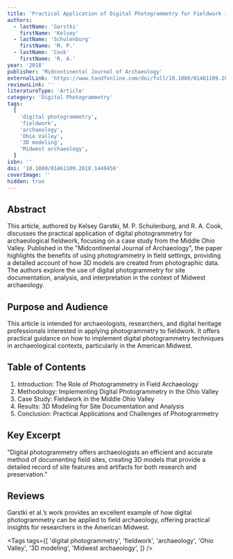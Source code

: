```yaml
---
title: 'Practical Application of Digital Photogrammetry for Fieldwork in the American Midwest: An Example from the Middle Ohio Valley'
authors:
  - lastName: 'Garstki'
    firstName: 'Kelsey'
  - lastName: 'Schulenburg'
    firstName: 'M. P.'
  - lastName: 'Cook'
    firstName: 'R. A.'
year: '2018'
publisher: 'Midcontinental Journal of Archaeology'
externalLink: 'https://www.tandfonline.com/doi/full/10.1080/01461109.2018.1449456'
reviewsLink: ''
literatureType: 'Article'
category: 'Digital Photogrammetry'
tags:
  [
    'digital photogrammetry',
    'fieldwork',
    'archaeology',
    'Ohio Valley',
    '3D modeling',
    'Midwest archaeology',
  ]
isbn: ''
doi: '10.1080/01461109.2018.1449456'
coverImage: ''
hidden: true
---
```


## Abstract

This article, authored by Kelsey Garstki, M. P. Schulenburg, and R. A. Cook, discusses the practical application of digital photogrammetry for archaeological fieldwork, focusing on a case study from the Middle Ohio Valley. Published in the "Midcontinental Journal of Archaeology", the paper highlights the benefits of using photogrammetry in field settings, providing a detailed account of how 3D models are created from photographic data. The authors explore the use of digital photogrammetry for site documentation, analysis, and interpretation in the context of Midwest archaeology.

## Purpose and Audience

This article is intended for archaeologists, researchers, and digital heritage professionals interested in applying photogrammetry to fieldwork. It offers practical guidance on how to implement digital photogrammetry techniques in archaeological contexts, particularly in the American Midwest.

## Table of Contents

1. Introduction: The Role of Photogrammetry in Field Archaeology
2. Methodology: Implementing Digital Photogrammetry in the Ohio Valley
3. Case Study: Fieldwork in the Middle Ohio Valley
4. Results: 3D Modeling for Site Documentation and Analysis
5. Conclusion: Practical Applications and Challenges of Photogrammetry

## Key Excerpt

"Digital photogrammetry offers archaeologists an efficient and accurate method of documenting field sites, creating 3D models that provide a detailed record of site features and artifacts for both research and preservation."

## Reviews

Garstki et al.’s work provides an excellent example of how digital photogrammetry can be applied to field archaeology, offering practical insights for researchers in the American Midwest.

<Tags
  tags={[
    'digital photogrammetry',
    'fieldwork',
    'archaeology',
    'Ohio Valley',
    '3D modeling',
    'Midwest archaeology',
  ]}
/>
